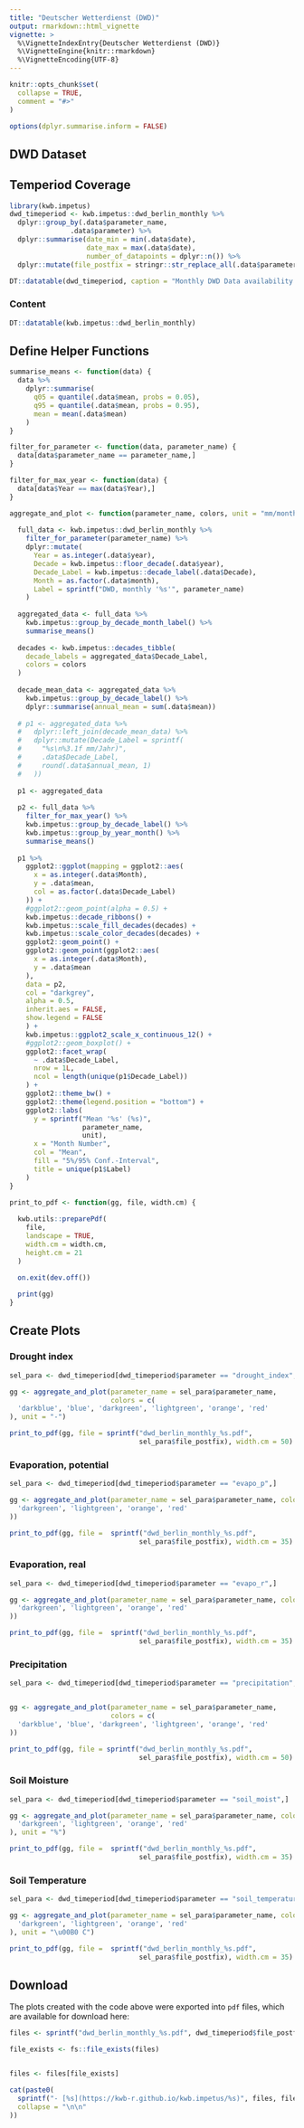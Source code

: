 ```yaml
---
title: "Deutscher Wetterdienst (DWD)"
output: rmarkdown::html_vignette
vignette: >
  %\VignetteIndexEntry{Deutscher Wetterdienst (DWD)}
  %\VignetteEngine{knitr::rmarkdown}
  %\VignetteEncoding{UTF-8}
---
```


```r
knitr::opts_chunk$set(
  collapse = TRUE,
  comment = "#>"
)
```

```r
options(dplyr.summarise.inform = FALSE)
```

## DWD Dataset 

## Temperiod Coverage 

```r
library(kwb.impetus)
dwd_timeperiod <- kwb.impetus::dwd_berlin_monthly %>%  
  dplyr::group_by(.data$parameter_name, 
               .data$parameter) %>%  
  dplyr::summarise(date_min = min(.data$date), 
                   date_max = max(.data$date), 
                   number_of_datapoints = dplyr::n()) %>%  
  dplyr::mutate(file_postfix = stringr::str_replace_all(.data$parameter, "_", "-"))

DT::datatable(dwd_timeperiod, caption = "Monthly DWD Data availability for Berlin")
```
### Content

```r

DT::datatable(kwb.impetus::dwd_berlin_monthly)
```

## Define Helper Functions

```r

summarise_means <- function(data) {
  data %>%
    dplyr::summarise(
      q05 = quantile(.data$mean, probs = 0.05),
      q95 = quantile(.data$mean, probs = 0.95),
      mean = mean(.data$mean)
    )  
}

filter_for_parameter <- function(data, parameter_name) {
  data[data$parameter_name == parameter_name,]
}

filter_for_max_year <- function(data) {
  data[data$Year == max(data$Year),]
}

aggregate_and_plot <- function(parameter_name, colors, unit = "mm/month") {
  
  full_data <- kwb.impetus::dwd_berlin_monthly %>% 
    filter_for_parameter(parameter_name) %>%  
    dplyr::mutate(
      Year = as.integer(.data$year), 
      Decade = kwb.impetus::floor_decade(.data$year),
      Decade_Label = kwb.impetus::decade_label(.data$Decade),
      Month = as.factor(.data$month),
      Label = sprintf("DWD, monthly '%s'", parameter_name)
    )
  
  aggregated_data <- full_data %>% 
    kwb.impetus::group_by_decade_month_label() %>% 
    summarise_means()
  
  decades <- kwb.impetus::decades_tibble(
    decade_labels = aggregated_data$Decade_Label,
    colors = colors
  )
  
  decade_mean_data <- aggregated_data %>%  
    kwb.impetus::group_by_decade_label() %>% 
    dplyr::summarise(annual_mean = sum(.data$mean))
  
  # p1 <- aggregated_data %>%
  #   dplyr::left_join(decade_mean_data) %>%
  #   dplyr::mutate(Decade_Label = sprintf(
  #     "%s\n%3.1f mm/Jahr)",
  #     .data$Decade_Label,
  #     round(.data$annual_mean, 1)
  #   ))
  
  p1 <- aggregated_data
  
  p2 <- full_data %>% 
    filter_for_max_year() %>% 
    kwb.impetus::group_by_decade_label() %>% 
    kwb.impetus::group_by_year_month() %>% 
    summarise_means()
  
  p1 %>% 
    ggplot2::ggplot(mapping = ggplot2::aes(
      x = as.integer(.data$Month), 
      y = .data$mean,
      col = as.factor(.data$Decade_Label)
    )) + 
    #ggplot2::geom_point(alpha = 0.5) + 
    kwb.impetus::decade_ribbons() + 
    kwb.impetus::scale_fill_decades(decades) +
    kwb.impetus::scale_color_decades(decades) +
    ggplot2::geom_point() +
    ggplot2::geom_point(ggplot2::aes(
      x = as.integer(.data$Month),
      y = .data$mean
    ), 
    data = p2,
    col = "darkgrey",
    alpha = 0.5, 
    inherit.aes = FALSE,
    show.legend = FALSE
    ) +
    kwb.impetus::ggplot2_scale_x_continuous_12() +
    #ggplot2::geom_boxplot() +
    ggplot2::facet_wrap( 
      ~ .data$Decade_Label,
      nrow = 1L, 
      ncol = length(unique(p1$Decade_Label))
    ) +
    ggplot2::theme_bw() + 
    ggplot2::theme(legend.position = "bottom") +
    ggplot2::labs(
      y = sprintf("Mean '%s' (%s)", 
                  parameter_name, 
                  unit), 
      x = "Month Number", 
      col = "Mean", 
      fill = "5%/95% Conf.-Interval",
      title = unique(p1$Label)
    )
}

print_to_pdf <- function(gg, file, width.cm) {
  
  kwb.utils::preparePdf(
    file, 
    landscape = TRUE, 
    width.cm = width.cm, 
    height.cm = 21
  )

  on.exit(dev.off())
  
  print(gg)
}
```


## Create Plots


### Drought index

```r

sel_para <- dwd_timeperiod[dwd_timeperiod$parameter == "drought_index",]

gg <- aggregate_and_plot(parameter_name = sel_para$parameter_name, 
                         colors = c(
  'darkblue', 'blue', 'darkgreen', 'lightgreen', 'orange', 'red'
), unit = "-")

print_to_pdf(gg, file = sprintf("dwd_berlin_monthly_%s.pdf", 
                                sel_para$file_postfix), width.cm = 50)
```

### Evaporation, potential

```r

sel_para <- dwd_timeperiod[dwd_timeperiod$parameter == "evapo_p",]

gg <- aggregate_and_plot(parameter_name = sel_para$parameter_name, colors = c(
  'darkgreen', 'lightgreen', 'orange', 'red'
))

print_to_pdf(gg, file =  sprintf("dwd_berlin_monthly_%s.pdf", 
                                sel_para$file_postfix), width.cm = 35)
```

### Evaporation, real

```r

sel_para <- dwd_timeperiod[dwd_timeperiod$parameter == "evapo_r",]

gg <- aggregate_and_plot(parameter_name = sel_para$parameter_name, colors = c(
  'darkgreen', 'lightgreen', 'orange', 'red'
))

print_to_pdf(gg, file =  sprintf("dwd_berlin_monthly_%s.pdf", 
                                sel_para$file_postfix), width.cm = 35)
```

### Precipitation

```r

sel_para <- dwd_timeperiod[dwd_timeperiod$parameter == "precipitation",]


gg <- aggregate_and_plot(parameter_name = sel_para$parameter_name, 
                         colors = c(
  'darkblue', 'blue', 'darkgreen', 'lightgreen', 'orange', 'red'
))

print_to_pdf(gg, file = sprintf("dwd_berlin_monthly_%s.pdf", 
                                sel_para$file_postfix), width.cm = 50)
```

### Soil Moisture

```r

sel_para <- dwd_timeperiod[dwd_timeperiod$parameter == "soil_moist",]

gg <- aggregate_and_plot(parameter_name = sel_para$parameter_name, colors = c(
  'darkgreen', 'lightgreen', 'orange', 'red'
), unit = "%")

print_to_pdf(gg, file =  sprintf("dwd_berlin_monthly_%s.pdf", 
                                sel_para$file_postfix), width.cm = 35)
```

### Soil Temperature

```r

sel_para <- dwd_timeperiod[dwd_timeperiod$parameter == "soil_temperature_5cm",]

gg <- aggregate_and_plot(parameter_name = sel_para$parameter_name, colors = c(
  'darkgreen', 'lightgreen', 'orange', 'red'
), unit = "\u00B0 C")

print_to_pdf(gg, file =  sprintf("dwd_berlin_monthly_%s.pdf", 
                                sel_para$file_postfix), width.cm = 35)
```


## Download

The plots created with the code above were exported into `pdf` files, which are 
available for download here:

```r

files <- sprintf("dwd_berlin_monthly_%s.pdf", dwd_timeperiod$file_postfix)

file_exists <- fs::file_exists(files)


files <- files[file_exists]

cat(paste0(
  sprintf("- [%s](https://kwb-r.github.io/kwb.impetus/%s)", files, files),
  collapse = "\n\n"
))
```

